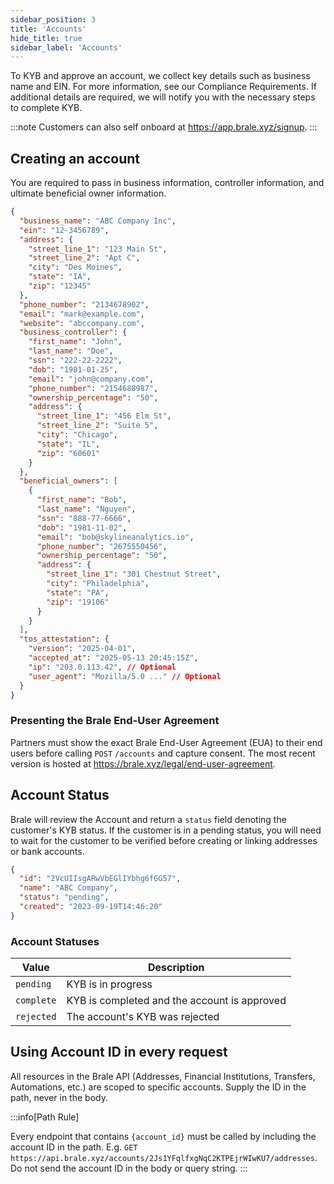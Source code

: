 ```yaml
---
sidebar_position: 3
title: 'Accounts'
hide_title: true
sidebar_label: 'Accounts'
---
```


<Intro
  heading="Accounts"
  subheading="Accounts represent your customers. When you register an account with Brale, we conduct KYB checks to ensure secure and compliant fund transfers between your customers' banks accounts and wallets."
/>

To KYB and approve an account, we collect key details such as business name and EIN. For more information, see our Compliance Requirements. If additional details are required, we will notify you with the necessary steps to complete KYB.

:::note
Customers can also self onboard at https://app.brale.xyz/signup.
:::

## Creating an account

You are required to pass in business information, controller information, and ultimate beneficial owner information.

<HTTPMethod method="POST" endpoint="https://api.brale.xyz/accounts" />

```json title="Request"
{
  "business_name": "ABC Company Inc",
  "ein": "12-3456789",
  "address": {
    "street_line_1": "123 Main St",
    "street_line_2": "Apt C",
    "city": "Des Moines",
    "state": "IA",
    "zip": "12345"
  },
  "phone_number": "2134678902",
  "email": "mark@example.com",
  "website": "abccompany.com",
  "business_controller": {
    "first_name": "John",
    "last_name": "Doe",
    "ssn": "222-22-2222",
    "dob": "1981-01-25",
    "email": "john@company.com",
    "phone_number": "2154688987",
    "ownership_percentage": "50",
    "address": {
      "street_line_1": "456 Elm St",
      "street_line_2": "Suite 5",
      "city": "Chicago",
      "state": "IL",
      "zip": "60601"
    }
  },
  "beneficial_owners": [
    {
      "first_name": "Bob",
      "last_name": "Nguyen",
      "ssn": "888-77-6666",
      "dob": "1981-11-02",
      "email": "bob@skylineanalytics.io",
      "phone_number": "2675550456",
      "ownership_percentage": "50",
      "address": {
        "street_line_1": "301 Chestnut Street",
        "city": "Philadelphia",
        "state": "PA",
        "zip": "19106"
      }
    }
  ],
  "tos_attestation": {
    "version": "2025-04-01",
    "accepted_at": "2025-05-13 20:45:15Z",
    "ip": "203.0.113.42", // Optional
    "user_agent": "Mozilla/5.0 ..." // Optional
  }
}
```

### Presenting the Brale End-User Agreement

Partners must show the exact Brale End-User Agreement (EUA) to their end users before calling `POST` `/accounts` and capture consent. The most recent version is hosted at <ExternalLink href="https://brale.xyz/legal/end-user-agreement" title="View Brale End-User Agreement">https://brale.xyz/legal/end-user-agreement</ExternalLink>.

## Account Status

Brale will review the Account and return a `status` field denoting the customer's KYB status. If the customer is in a pending status, you will need to wait for the customer to be verified before creating or linking addresses or bank accounts.

<HTTPMethod method="GET" endpoint="https://api.brale.xyz/accounts/:id" />

```json title="Response"
{
  "id": "2VcUIIsgARwVbEGlIYbhg6fGG57",
  "name": "ABC Company",
  "status": "pending",
  "created": "2023-09-19T14:46:20"
}
```

### Account Statuses

| Value      | Description                                  |
| ---------- | -------------------------------------------- |
| `pending`  | KYB is in progress                           |
| `complete` | KYB is completed and the account is approved |
| `rejected` | The account's KYB was rejected               |

## Using Account ID in every request

All resources in the Brale API (Addresses, Financial Institutions, Transfers, Automations, etc.) are scoped to specific accounts. Supply the ID in the path, never in the body.

:::info[Path Rule]

Every endpoint that contains `{account_id}` must be called by including the account ID in the path.
E.g. `GET` `https://api.brale.xyz/accounts/2Js1YFqlfxgNqC2KTPEjrWIwKU7/addresses`. Do not send the account ID in the body or query string.
:::
